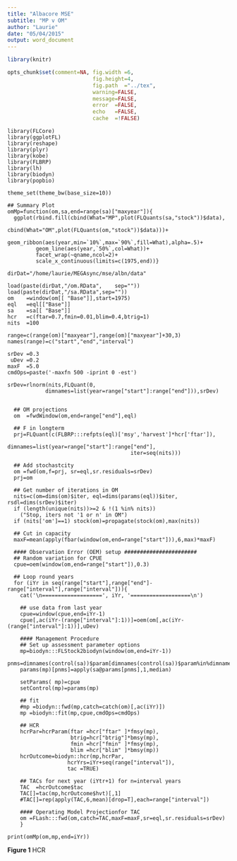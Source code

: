 ```yaml
---
title: "Albacore MSE"
subtitle: "MP v OM"
author: "Laurie"
date: "05/04/2015"
output: word_document
---
```


```r
library(knitr)

opts_chunk$set(comment=NA, fig.width =6, 
                           fig.height=4,
                           fig.path  ="../tex",
                           warning=FALSE, 
                           message=FALSE, 
                           error  =FALSE, 
                           echo   =FALSE,
                           cache  =!FALSE)
```

```rinit
library(FLCore)
library(ggplotFL)
library(reshape)
library(plyr)
library(kobe)
library(FLBRP)
library(lh)
library(biodyn)
library(popbio)

theme_set(theme_bw(base_size=10))

## Summary Plot
omMp=function(om,sa,end=range(sa)["maxyear"]){
  ggplot(rbind.fill(cbind(What="MP",plot(FLQuants(sa,"stock"))$data),
                    cbind(What="OM",plot(FLQuants(om,"stock"))$data)))+
         geom_ribbon(aes(year,min=`10%`,max=`90%`,fill=What),alpha=.5)+
         geom_line(aes(year,`50%`,col=What))+
         facet_wrap(~qname,ncol=2)+
         scale_x_continuous(limits=c(1975,end))}

dirDat="/home/laurie/MEGAsync/mse/albn/data"

load(paste(dirDat,"/om.RData",    sep=""))
load(paste(dirDat,"/sa.RData",sep=""))
om    =window(om[[ "Base"]],start=1975)
eql   =eql[["Base"]]
sa    =sa[[ "Base"]]
hcr   =c(ftar=0.7,fmin=0.01,blim=0.4,btrig=1)
nits  =100

range=c(range(om)["maxyear"],range(om)["maxyear"]+30,3)
names(range)=c("start","end","interval")  

srDev =0.3
 uDev =0.2        
maxF  =5.0    
cmdOps=paste('-maxfn 500 -iprint 0 -est')
 
srDev=rlnorm(nits,FLQuant(0,
            dimnames=list(year=range["start"]:range["end"])),srDev)

  
  ## OM projections
  om  =fwdWindow(om,end=range["end"],eql)
  
  ## F in longterm
  prj=FLQuant(c(FLBRP:::refpts(eql)['msy','harvest']*hcr['ftar']),
                         dimnames=list(year=range["start"]:range["end"],
                                       iter=seq(nits)))
  
  ## Add stochastcity
  om =fwd(om,f=prj, sr=eql,sr.residuals=srDev)
  prj=om

  ## Get number of iterations in OM
  nits=c(om=dims(om)$iter, eql=dims(params(eql))$iter, rsdl=dims(srDev)$iter)
  if (length(unique(nits))>=2 & !(1 %in% nits)) 
    ("Stop, iters not '1 or n' in OM")
  if (nits['om']==1) stock(om)=propagate(stock(om),max(nits))

  ## Cut in capacity
  maxF=mean(apply(fbar(window(om,end=range["start"])),6,max)*maxF)
   
  #### Observation Error (OEM) setup #######################
  ## Random variation for CPUE  
  cpue=oem(window(om,end=range["start"]),0.3)
  
  ## Loop round years
  for (iYr in seq(range["start"],range["end"]-range["interval"],range["interval"])){
    cat('\n===================', iYr, '===================\n')

    ## use data from last year
    cpue=window(cpue,end=iYr-1)
    cpue[,ac(iYr-(range["interval"]:1))]=oem(om[,ac(iYr-(range["interval"]:1))],uDev)
    
    #### Management Procedure
    ## Set up assessment parameter options
    mp=biodyn:::FLStock2biodyn(window(om,end=iYr-1))
    pnms=dimnames(control(sa))$param[dimnames(control(sa))$param%in%dimnames(params(mp))$params]
    params(mp)[pnms]=apply(sa@params[pnms],1,median)
    
    setParams( mp)=cpue 
    setControl(mp)=params(mp)
    
    ## fit
    #mp =biodyn::fwd(mp,catch=catch(om)[,ac(iYr)])
    mp =biodyn::fit(mp,cpue,cmdOps=cmdOps)
        
    ## HCR
    hcrPar=hcrParam(ftar =hcr["ftar" ]*fmsy(mp),
                    btrig=hcr["btrig"]*bmsy(mp),
                    fmin =hcr["fmin" ]*fmsy(mp), 
                    blim =hcr["blim" ]*bmsy(mp))
    hcrOutcome=biodyn::hcr(mp,hcrPar,
                   hcrYrs=iYr+seq(range["interval"]),
                   tac =TRUE)
            
    ## TACs for next year (iYtr+1) for n=interval years
    TAC  =hcrOutcome$tac
    TAC[]=tac(mp,hcrOutcome$hvt)[,1]
    #TAC[]=rep(apply(TAC,6,mean)[drop=T],each=range["interval"])
    
    #### Operating Model Projectionfor TAC
    om =FLash:::fwd(om,catch=TAC,maxF=maxF,sr=eql,sr.residuals=srDev)  
    }
    
print(omMp(om,mp,end=iYr))    
```

**Figure 1** HCR
